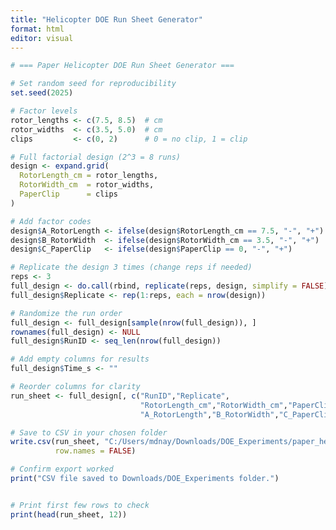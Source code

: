 ---
title: "Helicopter DOE Run Sheet Generator"
format: html
editor: visual
---

```{r}
# === Paper Helicopter DOE Run Sheet Generator ===

# Set random seed for reproducibility
set.seed(2025)

# Factor levels
rotor_lengths <- c(7.5, 8.5)  # cm
rotor_widths  <- c(3.5, 5.0)  # cm
clips         <- c(0, 2)      # 0 = no clip, 1 = clip

# Full factorial design (2^3 = 8 runs)
design <- expand.grid(
  RotorLength_cm = rotor_lengths,
  RotorWidth_cm  = rotor_widths,
  PaperClip      = clips
)

# Add factor codes
design$A_RotorLength <- ifelse(design$RotorLength_cm == 7.5, "-", "+")
design$B_RotorWidth  <- ifelse(design$RotorWidth_cm == 3.5, "-", "+")
design$C_PaperClip   <- ifelse(design$PaperClip == 0, "-", "+")

# Replicate the design 3 times (change reps if needed)
reps <- 3
full_design <- do.call(rbind, replicate(reps, design, simplify = FALSE))
full_design$Replicate <- rep(1:reps, each = nrow(design))

# Randomize the run order
full_design <- full_design[sample(nrow(full_design)), ]
rownames(full_design) <- NULL
full_design$RunID <- seq_len(nrow(full_design))

# Add empty columns for results
full_design$Time_s <- ""

# Reorder columns for clarity
run_sheet <- full_design[, c("RunID","Replicate",
                             "RotorLength_cm","RotorWidth_cm","PaperClip",
                             "A_RotorLength","B_RotorWidth","C_PaperClip","Time_s")]

# Save to CSV in your chosen folder
write.csv(run_sheet, "C:/Users/mdnay/Downloads/DOE_Experiments/paper_helicopter_run_sheet.csv",
          row.names = FALSE)

# Confirm export worked
print("CSV file saved to Downloads/DOE_Experiments folder.")


# Print first few rows to check
print(head(run_sheet, 12))

```
